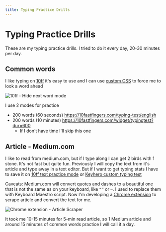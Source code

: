 ```yaml
---
title: Typing Practice Drills
---
```


# Typing Practice Drills

These are my typing practice drills. I tried to do it every day, 20-30 minutes per day.

<!--more-->

## Common words

I like typing on [10ff](https://10fastfingers.com) it's easy to use and I can use [custom CSS](https://github.com/narze/userscripts/tree/master/userstyles#styles) to force me to look a word ahead

![10ff - Hide next word mode](https://github.com/narze/userscripts/raw/master/userstyles/10fastfingers-hidenextword.gif)

I use 2 modes for practice

- 200 words (60 seconds) https://10fastfingers.com/typing-test/english
- 200 words (10 minutes) https://10fastfingers.com/widget/typingtest?dur=600
  - If I don't have time I'll skip this one

## Article - Medium.com

I like to read from medium.com, but if I type along I can get 2 birds with 1 stone. It's not fast but quite fun.
Previously I will copy the text from it's article and type away in a text editor. But if I want to get typing stats I have to save it on [10ff text practice mode](https://10fastfingers.com/text-practice) or [Keyhero custom typing test](https://www.keyhero.com/custom-typing-test/)

Caveats: Medium.com will convert quotes and dashes to a beautiful one that is not the same as on your keyboard, like `“”` or `—`. I used to replace them with Keyboard Maestro script. Now I'm developing a [Chrome extension](https://github.com/narze/article-scraper-web-extension) to scrape article and convert the text for me.

![Chrome extension - Article Scraper](/images/typing-practice-drills/article-scraper.jpg)

It took me 10-15 minutes for 5-min read article, so 1 Medium article and around 15 minutes of common words practice I will call it a day.
